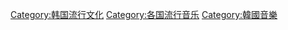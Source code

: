 [[Category:韩国流行文化|Category:韩国流行文化]]
[[Category:各国流行音乐|Category:各国流行音乐]]
[[Category:韓國音樂|Category:韓國音樂]]